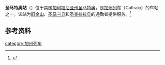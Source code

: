 '''圣马特奥站'''（{{lang-en|San Mateo station}}）位于美国[[加利福尼亚州|加利福尼亚州]][[圣马特奥_(加利福尼亚州)|圣马特奥]]，是[[加州列车|加州列车]]（Caltrain）的车站之一。该站为[[旧金山|旧金山]]、[[圣马刁县|圣马刁县]]和[[圣克拉拉县|圣克拉拉县]]的通勤者提供服务。<ref>{{cite web |url=http://www.caltrain.com/stations/SanMateoStation.html |title=San Mateo Station |accessdate=June 10, 2014 |archive-date=2014-06-25 |archive-url=https://web.archive.org/web/20140625073438/http://www.caltrain.com/stations/sanmateostation.html |dead-url=no }}</ref>

==参考资料==
{{start rail box}}
{{s-inop|[[伯灵格姆站|伯灵格姆站]]}}
{{s-line|[[加州列车|加州列车]]}}
{{s-inop|[[海沃德公园站|海沃德公园站]]}}
{{end box}}

{{reflist}}

{{Caltrain}}

[[category:加州列车|category:加州列车]]